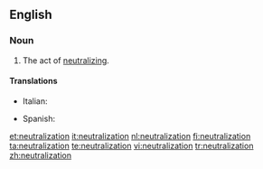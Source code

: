 ==English==

===Noun===
{{en-noun}}

# The act of [[neutralize|neutralizing]].

====Translations====
{{trans-top|neutralization}}
* Italian: {{t-|it|neutralizzazione|f}}
{{trans-mid}}
* Spanish: {{t-|es|neutralización|f}}
{{trans-bottom}}

[[et:neutralization]]
[[it:neutralization]]
[[nl:neutralization]]
[[fi:neutralization]]
[[ta:neutralization]]
[[te:neutralization]]
[[vi:neutralization]]
[[tr:neutralization]]
[[zh:neutralization]]